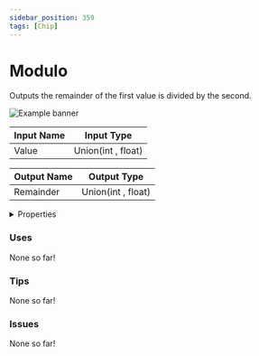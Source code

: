 ```yaml
---
sidebar_position: 359
tags: [Chip]
---
```


# Modulo

Outputs the remainder of the first value is divided by the second.



![Example banner](./assets/fe462e79-9e9f-4234-b594-7b6c0a69329b.svg)

| Input Name | Input Type |
|-----------|-----------|
| Value | Union(int , float) |

| Output Name | Output Type |
|-----------|-----------|
| Remainder | Union(int , float) |


<details>
  <summary>Properties</summary>
  <div>
    <div>
    <table>
      <thead>
        <tr>
          <th>Is beta required?</th>
          <th>❌</th>
        </tr>
        <tr>
          <th>Is this chip a trolling risk?</th>
          <th>❌</th>
        </tr>
        <tr>
          <th>Chip UUPD</th>
          <th>._uuid</th>
        </tr>
      </thead>
    </table>
    </div>
  </div>
</details>

### Uses

None so far!

### Tips

None so far!

### Issues

None so far!